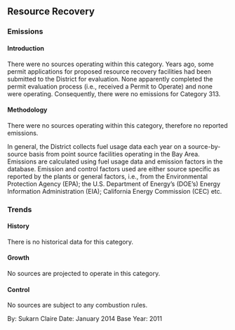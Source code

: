 ## Resource Recovery

### Emissions

#### Introduction {-}

There were no sources operating within this category. Years ago, some permit applications for proposed resource recovery facilities had been submitted to the District for evaluation. None apparently completed the permit evaluation process (i.e., received a Permit to Operate) and none were operating. Consequently, there were no emissions for Category 313.

#### Methodology {-}

There were no sources operating within this category, therefore no reported emissions.

In general, the District collects fuel usage data each year on a source-by-source basis from point source facilities operating in the Bay Area. Emissions are calculated using fuel usage data and emission factors in the database. Emission and control factors used are either source specific as reported by the plants or general factors, i.e., from the Environmental Protection Agency (EPA); the U.S. Department of Energy’s (DOE’s) Energy Information Administration (EIA); California Energy Commission (CEC) etc.

### Trends

#### History {-}

There is no historical data for this category.

#### Growth {-}

No sources are projected to operate in this category.

#### Control {-}

No sources are subject to any combustion rules.

By: Sukarn Claire 
Date: January 2014 
Base Year: 2011
